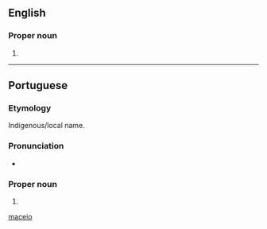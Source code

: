 ==English==

===Proper noun===
{{head|en|proper noun}}

# {{place|en|municipality/state capital|s/Alagoas|c/Brazil}}

[[Category:English terms spelled with Ó|maceio]]

----

==Portuguese==

===Etymology===
Indigenous/local name.

===Pronunciation===
{{pt-IPA}}
* {{rhyme|pt|ɔ|s=3}}

===Proper noun===
{{pt-proper noun}}

# {{place|pt|municipality/state capital|s/Alagoas|c/Brazil}}